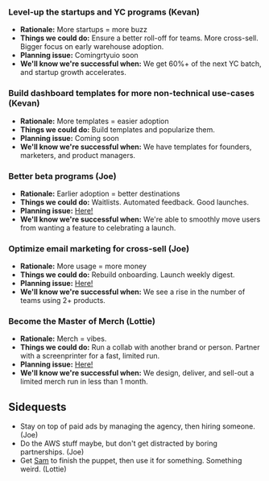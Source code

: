
### Level-up the startups and YC programs (Kevan)
- **Rationale:** More startups = more buzz
- **Things we could do:** Ensure a better roll-off for teams. More cross-sell. Bigger focus on early warehouse adoption.
- **Planning issue:** Comingrtyuio soon
- **We'll know we're successful when:** We get 60%+ of the next YC batch, and startup growth accelerates.

### Build dashboard templates for more non-technical use-cases (Kevan)
- **Rationale:** More templates = easier adoption
- **Things we could do:** Build templates and popularize them. 
- **Planning issue:** Coming soon
- **We'll know we're successful when:** We have templates for founders, marketers, and product managers. 

### Better beta programs (Joe)
- **Rationale:** Earlier adoption = better destinations
- **Things we could do:** Waitlists. Automated feedback. Good launches.
- **Planning issue:** [Here!](https://github.com/PostHog/meta/issues/261)
- **We'll know we're successful when:** We're able to smoothly move users from wanting a feature to celebrating a launch.

### Optimize email marketing for cross-sell (Joe)
- **Rationale:** More usage = more money
- **Things we could do:** Rebuild onboarding. Launch weekly digest. 
- **Planning issue:** [Here!](https://github.com/PostHog/meta/issues/261)
- **We'll know we're successful when:** We see a rise in the number of teams using 2+ products. 

### Become the Master of Merch (Lottie)
- **Rationale:** Merch = vibes.
- **Things we could do:** Run a collab with another brand or person. Partner with a screenprinter for a fast, limited run.
- **Planning issue:** [Here!](https://github.com/PostHog/company-internal/issues/1637)
- **We'll know we're successful when:** We design, deliver, and sell-out a limited merch run in less than 1 month. 

## Sidequests
- Stay on top of paid ads by managing the agency, then hiring someone. (Joe)
- Do the AWS stuff maybe, but don't get distracted by boring partnerships. (Joe) 
- Get [Sam](https://www.samuelwilde.com/) to finish the puppet, then use it for something. Something weird. (Lottie)
